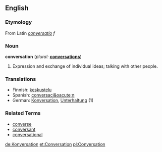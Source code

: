 ==English==

===Etymology===
From Latin ''[[conversatio]]'' ''f''

===Noun===
'''conversation'''  (''plural:'' '''[[conversations]]''')
# Expression and exchange of individual ideas; talking with other people.

===Translations===
*Finnish: [[keskustelu]]
*Spanish: [[conversaci&oacute;n]]
*German:  [[Konversation]], [[Unterhaltung]] (1)

===Related Terms===
*[[converse]]
*[[conversant]]
*[[conversational]]

[[de:Konversation]]
[[et:Conversation]]
[[pl:Conversation]]